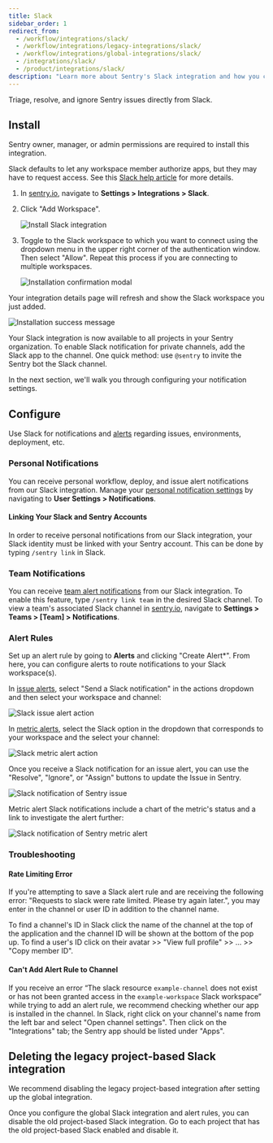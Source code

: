 ```yaml
---
title: Slack
sidebar_order: 1
redirect_from:
  - /workflow/integrations/slack/
  - /workflow/integrations/legacy-integrations/slack/
  - /workflow/integrations/global-integrations/slack/
  - /integrations/slack/
  - /product/integrations/slack/
description: "Learn more about Sentry's Slack integration and how you can triage, resolve, and ignore Sentry issues directly from Slack."
---
```


Triage, resolve, and ignore Sentry issues directly from Slack.

## Install

<Note>

Sentry owner, manager, or admin permissions are required to install this integration.

</Note>

Slack defaults to let any workspace member authorize apps, but they may have to request access. See this [Slack help article](https://get.slack.help/hc/en-us/articles/202035138-Add-an-app-to-your-workspace) for more details.

1.  In [sentry.io](https://sentry.io), navigate to **Settings > Integrations > Slack**.

2.  Click "Add Workspace".

    ![Install Slack integration](slack-overview-details-page.png)

3.  Toggle to the Slack workspace to which you want to connect using the dropdown menu in the upper right corner of the authentication window. Then select "Allow". Repeat this process if you are connecting to multiple workspaces.

    ![Installation confirmation modal](slack-allow-install.png)

Your integration details page will refresh and show the Slack workspace you just added.

![Installation success message](slack-install-success.png)

Your Slack integration is now available to all projects in your Sentry organization. To enable Slack notification for private channels, add the Slack app to the channel. One quick method: use `@sentry` to invite the Sentry bot the Slack channel.

In the next section, we'll walk you through configuring your notification settings.

## Configure

Use Slack for notifications and [alerts](#alert-rules) regarding issues, environments, deployment, etc.

### Personal Notifications

You can receive personal workflow, deploy, and issue alert notifications from our Slack integration. Manage your [personal notification settings](/product/alerts/notifications/notification-settings/) by navigating to **User Settings > Notifications**.

#### Linking Your Slack and Sentry Accounts

In order to receive personal notifications from our Slack integration, your Slack identity must be linked with your Sentry account. This can be done by typing `/sentry link` in Slack.

### Team Notifications

You can receive [team alert notifications](/product/alerts/create-alerts/issue-alert-config/#then-conditions-actions) from our Slack integration. To enable this feature, type `/sentry link team` in the desired Slack channel. To view a team's associated Slack channel in [sentry.io](https://sentry.io), navigate to **Settings > Teams > [Team] > Notifications**.

### Alert Rules

Set up an alert rule by going to **Alerts** and clicking "Create Alert*". From here, you can configure alerts to route notifications to your Slack workspace(s).

In [issue alerts](/product/alerts/alert-types/#issue-alerts), select "Send a Slack notification" in the actions dropdown and then select your workspace and channel:

![Slack issue alert action](slack_issue_alert.png)

In [metric alerts](/product/alerts/alert-types/#metric-alerts), select the Slack option in the dropdown that corresponds to your workspace and the select your channel:

![Slack metric alert action](slack_metric_alert.png)

Once you receive a Slack notification for an issue alert, you can use the "Resolve", "Ignore", or "Assign" buttons to update the Issue in Sentry.

![Slack notification of Sentry issue](slack-alert-message.png)

Metric alert Slack notifications include a chart of the metric's status and a link to investigate the alert further:

![Slack notification of Sentry metric alert](slack-metric-alert-message.png)

### Troubleshooting

#### Rate Limiting Error

If you're attempting to save a Slack alert rule and are receiving the following error: "Requests to slack were rate limited. Please try again later.", you may enter in the channel or user ID in addition to the channel name.

To find a channel's ID in Slack click the name of the channel at the top of the application and the channel ID will be shown at the bottom of the pop up. To find a user's ID click on their avatar >>  "View full profile" >>  ... >> "Copy member ID".

#### Can't Add Alert Rule to Channel

If you receive an error “The slack resource `example-channel` does not exist or has not been granted access in the `example-workspace` Slack workspace” while trying to add an alert rule, we recommend checking whether our app is installed in the channel. In Slack, right click on your channel's name from the left bar and select "Open channel settings". Then click on the "Integrations" tab; the Sentry app should be listed under "Apps".

## Deleting the legacy project-based Slack integration

We recommend disabling the legacy project-based integration after setting up the global integration.

Once you configure the global Slack integration and alert rules, you can disable the old project-based Slack integration. Go to each project that has the old project-based Slack enabled and disable it.
